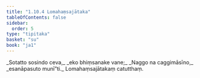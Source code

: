 ```yaml
---
title: "1.10.4 Lomahaṃsajātaka"
tableOfContents: false
sidebar:
  order: 5
type: "tipitaka"
basket: "su"
book: "ja1"
---
```



<DynamicBreadcrumb />

<Division number="94" book="ja1" bookNo="22" page="22">

<Paragraph number="208" type="verses" book="ja1">
_Sotatto sosindo ceva,_  
_eko bhiṃsanake vane;_  
_Naggo na caggimāsīno,_  
_esanāpasuto munī”ti._  


</Paragraph>
</Division>

<Paragraph number="209" type="center" book="ja1">
Lomahaṃsajātakaṃ catutthaṃ.
</Paragraph>